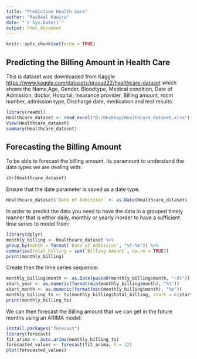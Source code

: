 ---
title: "Predictive Health Care"
author: "Rachael Kawira"
date: "`r Sys.Date()`"
output: html_document
---

```{r setup, include=FALSE}
knitr::opts_chunk$set(echo = TRUE)
```

## Predicting the Billing Amount in Health Care

This is dataset was downloaded from Kaggle <https://www.kaggle.com/datasets/prasad22/healthcare-dataset> which shows the Name,Age, Gender, Bloodtype, Medical condition, Date of Admission, doctor, Hospital, Insurance provider, Billing amount, room number, admission type, Discharge date, medication and test results.

```{r overview}
library(readxl)
Healthcare_dataset <- read_excel("D:/Desktop/Healthcare_dataset.xlsx")
View(Healthcare_dataset)
summary(Healthcare_dataset)
```

## Forecasting the Billing Amount

To be able to forecast the billing amount, its paramount to understand the data types we are dealing with:

```{r data, echo=FALSE}
str(Healthcare_dataset)
```
Ensure that the date parameter is saved as a date type.
``` {r date}
Healthcare_dataset$`Date of Admission` <- as.Date(Healthcare_dataset$ `Date of Admission`)
```
In order to predict the data you need to have the data in a grouped timely manner that is either daily, monthly or yearly inorder to have a sufficient time series to model from:
``` {r ts, echo=FALSE}
library(dplyr)
monthly_billing <- Healthcare_dataset %>%
group_by(month = format(`Date of Admission`, "%Y-%m")) %>%
summarise(total_billing = sum(`Billing Amount`, na.rm = TRUE))
print(monthly_billing)
```
Create then the time series sequence:
``` {r ts_model, echo=FALSE}
monthly_billing$month <- as.Date(paste0(monthly_billing$month, "-01"))
start_year <- as.numeric(format(min(monthly_billing$month), "%Y"))
start_month <- as.numeric(format(min(monthly_billing$month), "%m"))
monthly_billing_ts <- ts(monthly_billing$total_billing, start = c(start_year, start_month), frequency = 12)
print(monthly_billing_ts)
```
We can then forecast the Billing amount that we can get in the future months using an ARIMA model:
``` {r forecast, echo=FALSE}
install.packages("forecast")
library(forecast)
fit_arima <- auto.arima(monthly_billing_ts)
forecasted_values <- forecast(fit_arima, h = 12)
plot(forecasted_values)
```